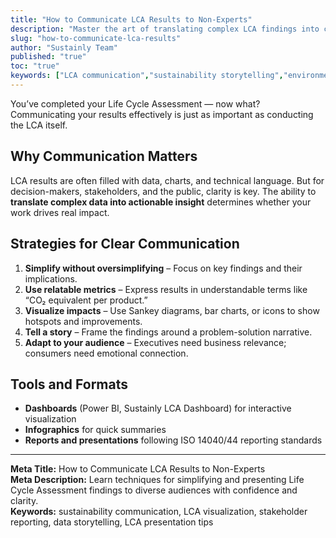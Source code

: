 ```yaml
---
title: "How to Communicate LCA Results to Non-Experts"
description: "Master the art of translating complex LCA findings into clear and engaging insights for business leaders, clients, and the public."
slug: "how-to-communicate-lca-results"
author: "Sustainly Team"
published: "true"
toc: "true"
keywords: ["LCA communication","sustainability storytelling","environmental reporting","stakeholder engagement","simplified LCA"]
---
```


You’ve completed your Life Cycle Assessment — now what? Communicating your results effectively is just as important as conducting the LCA itself.

## Why Communication Matters

LCA results are often filled with data, charts, and technical language. But for decision-makers, stakeholders, and the public, clarity is key. The ability to **translate complex data into actionable insight** determines whether your work drives real impact.

## Strategies for Clear Communication

1. **Simplify without oversimplifying** – Focus on key findings and their implications.
2. **Use relatable metrics** – Express results in understandable terms like “CO₂ equivalent per product.”
3. **Visualize impacts** – Use Sankey diagrams, bar charts, or icons to show hotspots and improvements.
4. **Tell a story** – Frame the findings around a problem-solution narrative.
5. **Adapt to your audience** – Executives need business relevance; consumers need emotional connection.

## Tools and Formats

- **Dashboards** (Power BI, Sustainly LCA Dashboard) for interactive visualization
- **Infographics** for quick summaries
- **Reports and presentations** following ISO 14040/44 reporting standards

---

**Meta Title:** How to Communicate LCA Results to Non-Experts\
**Meta Description:** Learn techniques for simplifying and presenting Life Cycle Assessment findings to diverse audiences with confidence and clarity.\
**Keywords:** sustainability communication, LCA visualization, stakeholder reporting, data storytelling, LCA presentation tips
